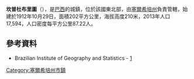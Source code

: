 {{coord|10|43|58|S|37|29|34|W|scale:30000|display=title}}

'''坎普杜布里圖'''（{{lang-pt|Campo do Brito}}），是[[巴西|巴西]]的城鎮，位於該國東北部，由[[塞爾希培州|塞爾希培州]]負責管轄，始建於1912年10月29日，面積202平方公里，海拔高度210米，2013年人口17,594，人口密度每平方公里87.22人。

==參考資料==
*Brazilian Institute of Geography and Statistics - [https://web.archive.org/web/20080611095922/http://www.ibge.gov.br/cidadesat/default.php]

{{Brazil-geo-stub}}
{{塞爾希培州市鎮}}
[[Category:塞爾希培州市鎮|Category:塞爾希培州市鎮]]